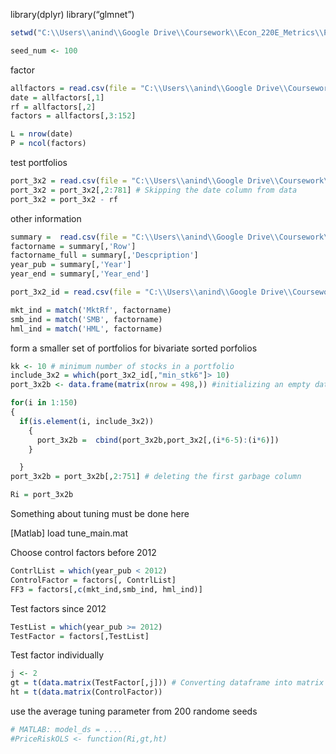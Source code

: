 library(dplyr)
library("glmnet")

```{r}
setwd("C:\\Users\\anind\\Google Drive\\Coursework\\Econ_220E_Metrics\\Proj\\Our code")
```

```{r}
seed_num <- 100
```
factor
```{r}
allfactors = read.csv(file = "C:\\Users\\anind\\Google Drive\\Coursework\\Econ_220E_Metrics\\Proj\\data\\factors.csv")
date = allfactors[,1]
rf = allfactors[,2]
factors = allfactors[,3:152]

L = nrow(date)
P = ncol(factors)
```
test portfolios
```{r}
port_3x2 = read.csv(file = "C:\\Users\\anind\\Google Drive\\Coursework\\Econ_220E_Metrics\\Proj\\data\\port_3x2.csv", header = FALSE)
port_3x2 = port_3x2[,2:781] # Skipping the date column from data
port_3x2 = port_3x2 - rf
```
other information
```{r}
summary =  read.csv(file = "C:\\Users\\anind\\Google Drive\\Coursework\\Econ_220E_Metrics\\Proj\\data\\summary.csv")
factorname = summary[,'Row']
factorname_full = summary[,'Descpription']
year_pub = summary[,'Year']
year_end = summary[,'Year_end']

port_3x2_id = read.csv(file = "C:\\Users\\anind\\Google Drive\\Coursework\\Econ_220E_Metrics\\Proj\\data\\port_3x2_id.csv")

mkt_ind = match('MktRf', factorname)
smb_ind = match('SMB', factorname)
hml_ind = match('HML', factorname)
```
form a smaller set of portfolios for bivariate sorted porfolios

```{r}
kk <- 10 # minimum number of stocks in a portfolio
include_3x2 = which(port_3x2_id[,"min_stk6"]> 10)
port_3x2b <- data.frame(matrix(nrow = 498,)) #initializing an empty dataframe

for(i in 1:150)
{
  if(is.element(i, include_3x2))
    { 
      port_3x2b =  cbind(port_3x2b,port_3x2[,(i*6-5):(i*6)])
    }

  }
port_3x2b = port_3x2b[,2:751] # deleting the first garbage column
```

```{r}
Ri = port_3x2b
```
 Something about tuning must be done here
 
 [Matlab] load tune_main.mat
 
 Choose control factors before 2012
```{r}
ContrlList = which(year_pub < 2012)
ControlFactor = factors[, ContrlList]
FF3 = factors[,c(mkt_ind,smb_ind, hml_ind)]
``` 
Test factors since 2012
```{r}
TestList = which(year_pub >= 2012)
TestFactor = factors[,TestList]
```
Test factor individually
```{r}
j <- 2
gt = t(data.matrix(TestFactor[,j])) # Converting dataframe into matrix and taking transpose
ht = t(data.matrix(ControlFactor)) 
```
use the average tuning parameter from 200 randome seeds
```{r}
# MATLAB: model_ds = ....
#PriceRiskOLS <- function(Ri,gt,ht)
  
```